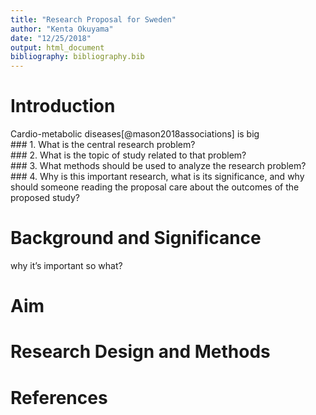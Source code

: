 ---
title: "Research Proposal for Sweden"
author: "Kenta Okuyama"
date: "12/25/2018"
output: html_document
bibliography: bibliography.bib
---

# Introduction
Cardio-metabolic diseases[@mason2018associations] is big  
### 1. What is the central research problem?  
### 2. What is the topic of study related to that problem?  
### 3. What methods should be used to analyze the research problem?  
### 4. Why is this important research, what is its significance, and why should someone reading the proposal care about the outcomes of the proposed study?  

# Background and Significance
why it's important
so what?


# Aim

# Research Design and Methods

# References

